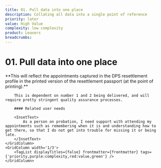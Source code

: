 ```yaml
---
title: 01. Pull data into one place
description: Collating all data into a single point of reference
priority: later
value: High Value
complexity: low complexity
product: Leavers
breadcrumbs:
---
```

# 01. Pull data into one place
<GridRow>
    <GridColumn width='2/3'>
        <LeadParagraph>**This will reflect the appointments captured in the DPS resettlement profile in the printed version of the resettlement passport (at the point of printing).**</LeadParagraph>

        This is dependent on number 1 and 2 being delivered, and will require pretty stringent quality assurance processes.

        #### Related user needs

        <InsetText>
            As a person on probation, I need support with attending my appointments such as remembering when it is and understanding how to get there, so that I do not get into trouble for missing it or being late.
        </InsetText>
    </GridColumn>
    <GridColumn width='1/3'>
        <TagList displayTitles={false} frontmatter={frontmatter} tags={'priority,purple:complexity,red:value,green'} />
    </GridColumn>
</GridRow>
